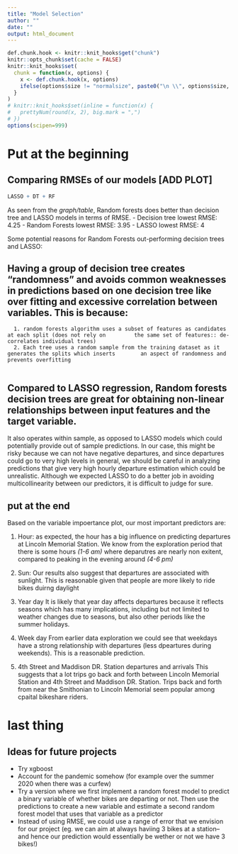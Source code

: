 ```yaml
---
title: "Model Selection"
author: ""
date: ""
output: html_document
---
```


```r
def.chunk.hook <- knitr::knit_hooks$get("chunk")
knitr::opts_chunk$set(cache = FALSE)
knitr::knit_hooks$set(
  chunk = function(x, options) {
    x <- def.chunk.hook(x, options)
    ifelse(options$size != "normalsize", paste0("\n \\", options$size, "\n\n", x, "\n\n \\normalsize"), x)
  }
)
# knitr::knit_hooks$set(inline = function(x) {
#   prettyNum(round(x, 2), big.mark = ",")
# })
options(scipen=999)
```


\begin{center}
\Huge{PPOL 670 | Final Project}

\Huge{Example}
\end{center}

\vspace{0.1in}



# Put at the beginning

## Comparing RMSEs of our models [ADD PLOT]

```r

LASSO + DT + RF

```

As seen from the *graph/table*, Random forests does better than decision tree and LASSO models in terms of RMSE. 
- Decision tree lowest RMSE: 4.25
- Random Forests  lowest RMSE: 3.95
- LASSO lowest RMSE: 4

Some potential reasons for Random Forests out-performing decision trees and LASSO: 

## Having a group of decision tree creates “randomness”  and avoids common weaknesses in predictions based on one decision tree like over fitting and excessive correlation between variables. This is because: 
      1. random forests algorithm uses a subset of features as candidates at each split (does not rely on         the same set of features:: de- correlates individual trees) 
      2. Each tree uses a random sample from the training dataset as it generates the splits which inserts        an aspect of randomness and prevents overfitting
      
## Compared to LASSO regression, Random forests decision trees are great for obtaining non-linear relationships between input features and the target variable.  
It also operates within sample, as opposed to LASSO models which could potentially provide out of sample predictions. In our case, this might be risky because we can not have negative departures, and since departures could go to very high levels in general, we should be careful in analyzing predictions that give very high hourly departure estimation which could be unrealistic. Although we expected LASSO to do a better job in avoiding multicollinearity between our predictors, it is difficult to judge for sure. 


## put at the end
Based on the variable impoertance plot, our most important predictors are:
 
 1. Hour: as expected, the hour has a big influence on predicting departures at Lincoln Memorial Station. We know from the exploration period that there is some hours *(1-6 am)* where deparutres are nearly non exitent, compared to peaking in the evening around *(4-6 pm)*
 
 2. Sun: 
 Our results also suggest that departures are associated with sunlight. This is reasonable given that people are more likely to ride bikes duirng daylight 
 
 3. Year day
 It is likely that year day affects departures because it reflects seasons which has many implications, including but not limited to weather changes due to seasons, but also other periods like the summer holidays.

 4. Week day 
From earlier data exploration we could see that weekdays have a strong relationship with departures (less dpeartures during weekends). This is a reasonable prediction.
 
 5. 4th Street and Maddison DR. Station departures and arrivals
This suggests that a lot trips go back and forth between Lincoln Memorial Station and  4th Street and Maddison DR. Station. Trips back and forth from near the Smithonian to Lincoln Memorial seem popular among cpaital bikeshare riders. 
 

# last thing 
## Ideas for future projects

* Try xgboost
* Account for the pandemic somehow (for example over the summer 2020 when there was a curfew)
* Try a version where we first implement a random forest model to predict a binary variable of whether bikes are departing or not. Then use the predictions to create a new variable and estimate a second random forest model that uses that variable as a predictor
* Instead of using RMSE, we could use a range of error that we envision for our project (eg. we can aim at always haviing 3 bikes at a station-- and hence our prediction would essentially be wether or not we have 3 bikes!)

